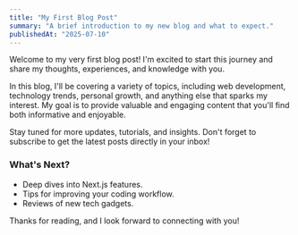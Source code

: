 ```yaml
---
title: "My First Blog Post"
summary: "A brief introduction to my new blog and what to expect."
publishedAt: "2025-07-10"
---
```


Welcome to my very first blog post! I'm excited to start this journey and share my thoughts, experiences, and knowledge with you.

In this blog, I'll be covering a variety of topics, including web development, technology trends, personal growth, and anything else that sparks my interest. My goal is to provide valuable and engaging content that you'll find both informative and enjoyable.

Stay tuned for more updates, tutorials, and insights. Don't forget to subscribe to get the latest posts directly in your inbox!

### What's Next?

- Deep dives into Next.js features.
- Tips for improving your coding workflow.
- Reviews of new tech gadgets.

Thanks for reading, and I look forward to connecting with you!
